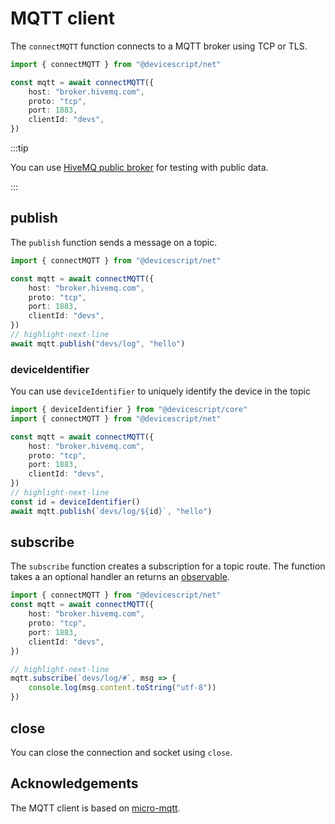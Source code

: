 # MQTT client

The `connectMQTT` function connects to a MQTT broker using TCP or TLS.

```ts
import { connectMQTT } from "@devicescript/net"

const mqtt = await connectMQTT({
    host: "broker.hivemq.com",
    proto: "tcp",
    port: 1883,
    clientId: "devs",
})
```

:::tip

You can use [HiveMQ public broker](https://www.hivemq.com/public-mqtt-broker/) for testing
with public data.

:::

## publish

The `publish` function sends a message on a topic.

```ts
import { connectMQTT } from "@devicescript/net"

const mqtt = await connectMQTT({
    host: "broker.hivemq.com",
    proto: "tcp",
    port: 1883,
    clientId: "devs",
})
// highlight-next-line
await mqtt.publish("devs/log", "hello")
```

### deviceIdentifier

You can use `deviceIdentifier` to uniquely identify the device
in the topic

```ts
import { deviceIdentifier } from "@devicescript/core"
import { connectMQTT } from "@devicescript/net"

const mqtt = await connectMQTT({
    host: "broker.hivemq.com",
    proto: "tcp",
    port: 1883,
    clientId: "devs",
})
// highlight-next-line
const id = deviceIdentifier()
await mqtt.publish(`devs/log/${id}`, "hello")
```

## subscribe

The `subscribe` function creates a subscription for a topic route.
The function takes a an optional handler an returns an [observable](/developer/observables).

```ts
import { connectMQTT } from "@devicescript/net"
const mqtt = await connectMQTT({
    host: "broker.hivemq.com",
    proto: "tcp",
    port: 1883,
    clientId: "devs",
})

// highlight-next-line
mqtt.subscribe(`devs/log/#`, msg => {
    console.log(msg.content.toString("utf-8"))
})
```

## close

You can close the connection and socket using `close`.

## Acknowledgements

The MQTT client is based on [micro-mqtt](https://github.com/rovale/micro-mqtt).
